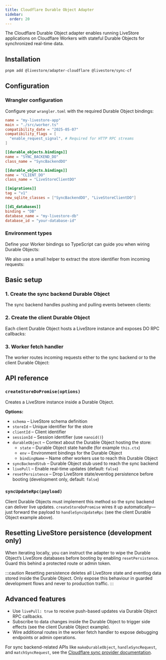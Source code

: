 ```yaml
---
title: Cloudflare Durable Object Adapter
sidebar:
  order: 20
---
```



The Cloudflare Durable Object adapter enables running LiveStore applications on Cloudflare Workers with stateful Durable Objects for synchronized real-time data.

## Installation

```bash
pnpm add @livestore/adapter-cloudflare @livestore/sync-cf
```

## Configuration

### Wrangler configuration

Configure your `wrangler.toml` with the required Durable Object bindings:

```toml
name = "my-livestore-app"
main = "./src/worker.ts"
compatibility_date = "2025-05-07"
compatibility_flags = [
  "enable_request_signal", # Required for HTTP RPC streams
]

[[durable_objects.bindings]]
name = "SYNC_BACKEND_DO"
class_name = "SyncBackendDO"

[[durable_objects.bindings]]
name = "CLIENT_DO"
class_name = "LiveStoreClientDO"

[[migrations]]
tag = "v1"
new_sqlite_classes = ["SyncBackendDO", "LiveStoreClientDO"]

[[d1_databases]]
binding = "DB"
database_name = "my-livestore-db"
database_id = "your-database-id"
```

### Environment types

Define your Worker bindings so TypeScript can guide you when wiring Durable Objects:

<MultiCode code={envSnippet} />

We also use a small helper to extract the store identifier from incoming requests:

<MultiCode code={helperSnippet} />

## Basic setup

### 1. Create the sync backend Durable Object

The sync backend handles pushing and pulling events between clients:

<MultiCode code={syncBackendSnippet} />

### 2. Create the client Durable Object

Each client Durable Object hosts a LiveStore instance and exposes DO RPC callbacks:

<MultiCode code={clientDoSnippet} />

### 3. Worker fetch handler

The worker routes incoming requests either to the sync backend or to the client Durable Object:

<MultiCode code={workerSnippet} />

## API reference

### `createStoreDoPromise(options)`

Creates a LiveStore instance inside a Durable Object.

**Options:**
- `schema` – LiveStore schema definition
- `storeId` – Unique identifier for the store
- `clientId` – Client identifier
- `sessionId` – Session identifier (use `nanoid()`)
- `durableObject` – Context about the Durable Object hosting the store:
  - `state` – Durable Object state handle (for example `this.ctx`)
  - `env` – Environment bindings for the Durable Object
  - `bindingName` – Name other workers use to reach this Durable Object
- `syncBackendStub` – Durable Object stub used to reach the sync backend
- `livePull` – Enable real-time updates (default: `false`)
- `resetPersistence` – Drop LiveStore state/eventlog persistence before booting (development only, default: `false`)

### `syncUpdateRpc(payload)`

Client Durable Objects must implement this method so the sync backend can deliver live updates. `createStoreDoPromise` wires it up automatically—just forward the payload to `handleSyncUpdateRpc` (see the client Durable Object example above).

## Resetting LiveStore persistence (development only)

When iterating locally, you can instruct the adapter to wipe the Durable Object’s LiveStore databases before booting by enabling `resetPersistence`. Guard this behind a protected route or admin token.

<MultiCode code={resetSnippet} />

:::caution
Resetting persistence deletes all LiveStore state and eventlog data stored inside the Durable Object. Only expose this behaviour in guarded development flows and never to production traffic.
:::

## Advanced features

- Use `livePull: true` to receive push-based updates via Durable Object RPC callbacks.
- Subscribe to data changes inside the Durable Object to trigger side effects (see the client Durable Object example).
- Wire additional routes in the worker fetch handler to expose debugging endpoints or admin operations.

For sync backend-related APIs like `makeDurableObject`, `handleSyncRequest`, and `matchSyncRequest`, see the [Cloudflare sync provider documentation](/reference/syncing/sync-provider/cloudflare/).
